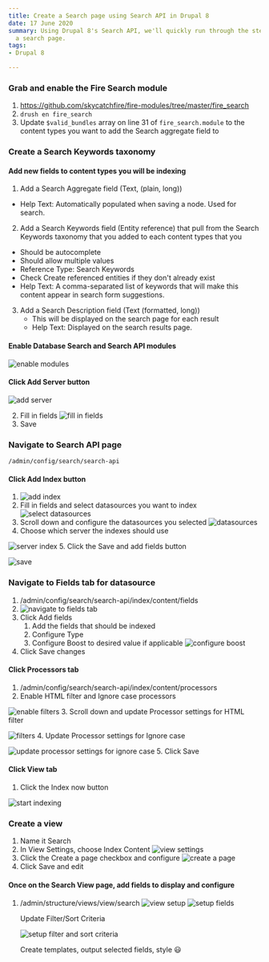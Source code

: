 ```yaml
---
title: Create a Search page using Search API in Drupal 8
date: 17 June 2020
summary: Using Drupal 8's Search API, we'll quickly run through the steps for building
  a search page.
tags:
- Drupal 8

---
```

### Grab and enable the Fire Search module

1. https://github.com/skycatchfire/fire-modules/tree/master/fire_search
2. `drush en fire_search`
3. Update `$valid_bundles` array on line 31 of  `fire_search.module` to the content types you want to add the Search aggregate field to

### Create a Search Keywords taxonomy

#### Add new fields to content types you will be indexing

1. Add a Search Aggregate field (Text, (plain, long))
  - Help Text: Automatically populated when saving a node. Used for search.
2. Add a Search Keywords field (Entity reference) that pull from the Search Keywords taxonomy that you added to each content types that you
  - Should be autocomplete
  - Should allow multiple values
  - Reference Type: Search Keywords
  - Check Create referenced entities if they don't already exist
  - Help Text: A comma-separated list of keywords that will make this content appear in search form suggestions.
3. Add a Search Description field (Text (formatted, long))
	- This will be displayed on the search page for each result
	- Help Text: Displayed on the search results page.

#### Enable Database Search and Search API modules

![enable modules](../uploads/search-api-tutorial-1.png)

#### Click Add Server button

![add server](../uploads/search-api-tutorial-2.png)

2. Fill in fields ![fill in fields](../uploads/search-api-tutorial-3.png)
3. Save

### Navigate to Search API page

`/admin/config/search/search-api`

#### Click Add Index button

1. ![add index](../uploads/search-api-tutorial-4.png)
2. Fill in fields and select datasources you want to index
![select datasources](../uploads/search-api-tutorial-5.png)
3. Scroll down and configure the datasources you selected
![datasources](../uploads/search-api-tutorial-6.png)
4. Choose which server the indexes should use

![server index](../uploads/search-api-tutorial-7.png)
5. Click the Save and add fields button

![save](../uploads/search-api-tutorial-8.png)

### Navigate to Fields tab for datasource

1. /admin/config/search/search-api/index/content/fields
2. ![navigate to fields tab](../uploads/search-api-tutorial-9.png)
3. Click Add fields
   1. Add the fields that should be indexed
   2. Configure Type
   3. Configure Boost to desired value if applicable
![configure boost](../uploads/search-api-tutorial-10.png)
4. Click Save changes

#### Click Processors tab

1. /admin/config/search/search-api/index/content/processors
2. Enable HTML filter and Ignore case processors

![enable filters](../uploads/search-api-tutorial-11.png)
3. Scroll down and update Processor settings for HTML filter

![filters](../uploads/search-api-tutorial-12.png)
4. Update Processor settings for Ignore case

![update processor settings for ignore case](../uploads/search-api-tutorial-13.png)
5. Click Save

#### Click View tab

1. Click the Index now button

![start indexing](../uploads/search-api-tutorial-14.png)

### Create a view

1. Name it Search
2. In View Settings, choose Index Content ![view settings](../uploads/search-api-tutorial-15.png)
3. Click the Create a page checkbox and configure ![create a page](../uploads/search-api-tutorial-16.png)
4. Click Save and edit

#### Once on the Search View page, add fields to display and configure

1. /admin/structure/views/view/search ![view setup](../uploads/search-api-tutorial-17.png) ![setup fields](../uploads/search-api-tutorial-18.png)

   Update Filter/Sort Criteria 

   ![setup filter and sort criteria](../uploads/search-api-tutorial-19.png)

   Create templates, output selected fields, style 😃